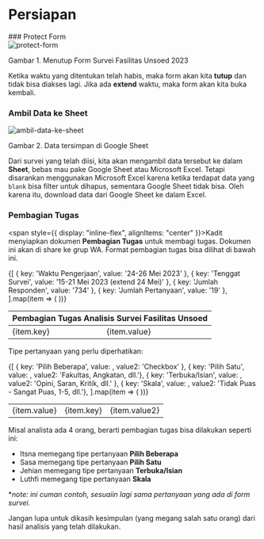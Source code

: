 # Persiapan


<Steps>
### Protect Form
 
<div style={{ textAlign: 'center' }}>
    <Image src={protectForm} alt="protect-form" style={{ borderRadius: 10, marginTop: 10 }} />
    <p style={{ marginTop: '10px', fontSize: '12px', opacity: '0.5' }}>Gambar 1. Menutup Form Survei Fasilitas Unsoed 2023</p>
</div>

Ketika waktu yang ditentukan telah habis, maka form akan kita **tutup** dan tidak bisa diakses lagi. Jika ada **extend** waktu, maka form akan kita buka kembali.
 
### Ambil Data ke Sheet

<div style={{ textAlign: 'center' }}>
    <Image src={ambilDataKeSheet} alt="ambil-data-ke-sheet" style={{ borderRadius: 10, marginTop: 10 }} />
    <p style={{ marginTop: '10px', fontSize: '12px', opacity: '0.5' }}>Gambar 2. Data tersimpan di Google Sheet</p>
</div>
 
Dari survei yang telah diisi, kita akan mengambil data tersebut ke dalam **Sheet**, bebas mau pake Google Sheet atau Microsoft Excel. Tetapi disarankan menggunakan Microsoft Excel karena ketika terdapat data yang ```blank``` bisa filter untuk dihapus, sementara Google Sheet tidak bisa. Oleh karena itu, download data dari Google Sheet ke dalam Excel.

### Pembagian Tugas

<span style={{ display: "inline-flex", alignItems: "center" }}><GiChessKing />Kadit</span> menyiapkan dokumen **Pembagian Tugas** untuk membagi tugas. Dokumen ini akan di share ke grup WA. Format pembagian tugas bisa dilihat di bawah ini.

<table style={{ marginTop: 14 }}>
    <thead>
        <tr>
        <th colspan="2" style={{ textWrap: 'balance' }}>Pembagian Tugas Analisis Survei Fasilitas Unsoed</th>
        </tr>
    </thead>
  <tbody>
    {[
        { key: 'Waktu Pengerjaan', value: '24-26 Mei 2023' },
        { key: 'Tenggat Survei', value: '15-21 Mei 2023 (extend 24 Mei)' },
        { key: 'Jumlah Responden', value: '734' },
        { key: 'Jumlah Pertanyaan', value: '19' },
    ].map(item => (
        <tr key={item.key}>
            <td>{item.key}</td>
            <td>{item.value}</td>
        </tr>
    ))}
  </tbody>
</table>

Tipe pertanyaan yang perlu diperhatikan:

<table style={{ marginTop: 14 }}>
  <tbody>
    {[
        { key: 'Pilih Beberapa', value: <IoIosCheckbox />, value2: 'Checkbox' },
        { key: 'Pilih Satu', value: <IoMdRadioButtonOn />, value2: 'Fakultas, Angkatan, dll.'},
        { key: 'Terbuka/Isian', value: <FaPython />, value2: 'Opini, Saran, Kritik, dll.' },
        { key: 'Skala', value: <FaBalanceScale />, value2: 'Tidak Puas - Sangat Puas, 1-5, dll.'},
    ].map(item => (
        <tr key={item.key}>
            <td>{item.value}</td>
            <td>{item.key}</td>
            <td>{item.value2}</td>
        </tr>
    ))}
  </tbody>
</table>

Misal analista ada 4 orang, berarti pembagian tugas bisa dilakukan seperti ini:

- Itsna memegang tipe pertanyaan **Pilih Beberapa**
- Sasa memegang tipe pertanyaan **Pilih Satu**
- Jehian memegang tipe pertanyaan **Terbuka/Isian**
- Luthfi memegang tipe pertanyaan **Skala**

**note: ini cuman contoh, sesuaiin lagi sama pertanyaan yang ada di form survei.*

<Callout type="warning" emoji="⚠️">
  Jangan lupa untuk dikasih kesimpulan (yang megang salah satu orang) dari hasil analisis yang telah dilakukan.
</Callout>

</Steps>